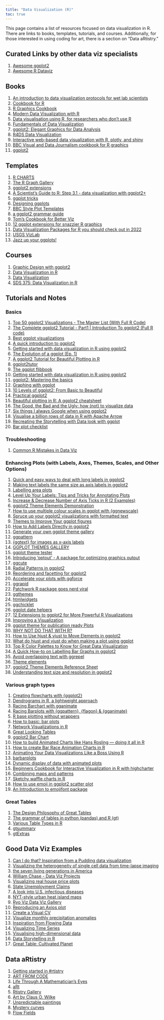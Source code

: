 ```yaml
---
title: "Data Visualization (R)"
toc: true
---
```


This page contains a list of resources focused on data visualization in R. There are links to books, templates, tutorials, and courses. Additionally, for those interested in using coding for art, there is a section on "Data aRtistry."

## Curated Links by other data viz specialists

1)  [Awesome ggplot2](https://github.com/erikgahner/awesome-ggplot2)
2)  [Awesome R Dataviz](https://krzjoa.github.io/awesome-r-dataviz/#/)

## Books

1)  [An introduction to data visualization protocols for wet lab scientists](https://joachimgoedhart.github.io/DataViz-protocols/)
2)  [Cookbook for R](http://www.cookbook-r.com/Graphs/)
3)  [R Graphics Cookbook](https://r-graphics.org/)
4)  [Modern Data Visualization with R](https://rkabacoff.github.io/datavis/)
5)  [Data visualisation using R, for researchers who don't use R](https://psyteachr.github.io/introdataviz/index.html)
6)  [Fundamentals of Data Visualization](https://clauswilke.com/dataviz/)
7)  [ggplot2: Elegant Graphics for Data Analysis](https://ggplot2-book.org/index.html)
8)  [R4DS Data Visualization](https://r4ds.had.co.nz/data-visualisation.html)
9)  [Interactive web-based data visualization with R, plotly, and shiny](https://plotly-r.com/)
10) [BBC Visual and Data Journalism cookbook for R graphics](https://bbc.github.io/rcookbook/)
11) [ggplot2](https://thisisdaryn.github.io/gcubed/ggplot.html)

## Templates

1)  [R CHARTS](https://r-charts.com/)
2)  [The R Graph Gallery](https://r-graph-gallery.com/index.html)
3)  [ggplot2 extensions](https://exts.ggplot2.tidyverse.org/gallery/)
4)  [A Scientist's Guide to R: Step 3.1 - data visualization with ggplot2+](https://craig.rbind.io/post/2021-05-17-asgr-3-1-data-visualization/)
5)  [ggplot tricks](https://github.com/teunbrand/ggplot_tricks)
6)  [Designing ggplots](https://designing-ggplots.netlify.app/#1)
7)  [BBC Style Plot Templates](https://github.com/bbc/bbplot)
8)  [a ggplot2 grammar guide](https://evamaerey.github.io/ggplot2_grammar_guide/about)
9)  [Tom's Cookbook for Better Viz](https://jthomasmock.github.io/nfl_plotting_cookbook/)
10) [12 ggplot extensions for snazzier R graphics](https://www.infoworld.com/article/3667496/12-ggplot-extensions-for-snazzier-r-graphics.html)
11) [Data Visualization Packages for R you should check out in 2022](https://citedrive.medium.com/data-visualization-packages-for-r-you-should-check-out-in-2022-35f3b56425ff)
12) [USGS VizLab](https://labs.waterdata.usgs.gov/visualizations/index.html#/)
13) [Jazz up your ggplots!](https://waterdata.usgs.gov/blog/ggplot-jazz/)

## Courses

1)  [Graphic Design with ggplot2](https://rstudio-conf-2022.github.io/ggplot2-graphic-design/)
2)  [Data Visualization in R](https://www.datavis.ca/courses/RGraphics/)
3)  [Data Visualization](https://datavizm20.classes.andrewheiss.com/)
4)  [SDS 375: Data Visualization in R](https://wilkelab.org/SDS375/)

## Tutorials and Notes

### Basics

1)  [Top 50 ggplot2 Visualizations - The Master List (With Full R Code)](http://r-statistics.co/Top50-Ggplot2-Visualizations-MasterList-R-Code.html)
2)  [The Complete ggplot2 Tutorial - Part1 \| Introduction To ggplot2 (Full R code)](http://r-statistics.co/Complete-Ggplot2-Tutorial-Part1-With-R-Code.html)
3)  [Best ggplot visualizations](https://nextjournal.com/jk/best-ggplot)
4)  [A quick introduction to ggplot2](https://towardsdatascience.com/a-quick-introduction-to-ggplot2-d406f83bb9c9)
5)  [Getting started with data visualization in R using ggplot2](https://www.storybench.org/getting-started-data-visualization-r-using-ggplot2/)
6)  [The Evolution of a ggplot (Ep. 1)](https://cedricscherer.netlify.app/2019/05/17/the-evolution-of-a-ggplot-ep.-1/)
7)  [A ggplot2 Tutorial for Beautiful Plotting in R](https://www.cedricscherer.com/2019/08/05/a-ggplot2-tutorial-for-beautiful-plotting-in-r/)
8)  [ggplot2tutor](https://ggplot2tutor.com/)
9)  [The ggplot flibbook](https://evamaerey.github.io/ggplot_flipbook/ggplot_flipbook_xaringan.html#1)
10) [Getting started with data visualization in R using ggplot2](https://www.storybench.org/getting-started-data-visualization-r-using-ggplot2/)
11) [ggplot2: Mastering the basics](https://www.rebeccabarter.com/blog/2017-11-17-ggplot2_tutorial/)
12) [Graphing with ggplot](https://www.miriamheiss.com/posts/graphing-with-ggplot/)
13) [10 Levels of ggplot2: From Basic to Beautiful](https://medium.com/compassred-data-blog/10-levels-of-ggplot2-from-basic-to-beautiful-5ce3c4e7624f)
14) [Practical ggplot2](https://wilkelab.org/practicalgg/)
15) [Beautiful plotting in R: A ggplot2 cheatsheet](http://zevross.com/blog/2014/08/04/beautiful-plotting-in-r-a-ggplot2-cheatsheet-3/)
16) [The Good, the Bad and the Ugly: how (not) to visualize data](https://shirinsplayground.netlify.app/2020/10/goodbadugly/)
17) [Six things I always Google when using ggplot2](https://ivelasq.rbind.io/blog/things-i-google/)
18) [Visualise a billion rows of data in R with Apache Arrow](https://blog.djnavarro.net/posts/2022-08-23_visualising-a-billion-rows/)
19) [Recreating the Storytelling with Data look with ggplot](https://albert-rapp.de/posts/ggplot2-tips/10_recreating_swd_look/10_recreating_swd_look.html)
20) [Bar plot checklist](https://albert-rapp.de/posts/ggplot2-tips/16_bars_checklist/16_bars_checklist.html)

### Troubleshooting

1)  [Common R Mistakes in Data Viz](https://nickch-k.github.io/DataCommSlides/Lecture_04_Common_R_Problems.html)

### Enhancing Plots (with Labels, Axes, Themes, Scales, and Other Options)

1)  [Quick and easy ways to deal with long labels in ggplot2](https://www.andrewheiss.com/blog/2022/06/23/long-labels-ggplot/)
2)  [Making text labels the same size as axis labels in ggplot2](https://wjschne.github.io/posts/making-text-labels-the-same-size-as-axis-labels-in-ggplot2/)
3)  [Labelling area plots](https://bjnnowak.netlify.app/2021/08/10/r-labelling-area-plots/)
4)  [Level Up Your Labels: Tips and Tricks for Annotating Plots](https://www.cararthompson.com/talks/user2022/)
5)  [Increase & Decrease Number of Axis Ticks in R (2 Examples)](https://statisticsglobe.com/increase-decrease-number-axis-ticks-r)
6)  [ggplot2 Theme Elements Demonstration](https://henrywang.nl/ggplot2-theme-elements-demonstration/)
7)  [How to use multiple colour scales in ggplot with {ggnewscale}](https://gradientdescending.com/how-to-use-multiple-color-scales-in-ggplot-with-ggnewscale/)
8)  [Spruce up your ggplot2 visualizations with formatted text](https://www.slideshare.net/ClausWilke/spruce-up-your-ggplot2-visualizations-with-formatted-text)
9)  [Themes to Improve Your ggplot figures](https://rfortherestofus.com/2019/08/themes-to-improve-your-ggplot-figures/)
10) [How to Add Labels Directly in ggplot2](https://datavizpyr.com/direct-labeling-with-secondary-axis-trick-ggplot2-r/)
11) [Generate your own ggplot theme gallery](https://martinctc.github.io/blog/vignette-generate-your-own-ggplot-theme-gallery/)
12) [ggpattern](https://evamaerey.github.io/flipbooks/ggpattern/ggpattern#1)
13) [{ggtext} for images as x-axis labels](https://jcarroll.com.au/2019/08/13/ggtext-for-images-as-x-axis-labels/)
14) [GGPLOT THEMES GALLERY](https://www.datanovia.com/en/blog/ggplot-themes-gallery/)
15) [ggplot theme tester](https://github.com/martinctc/ggplot_theme_tester)
16) [Introducing 'optout' - A package for optimizing graphics output](https://coolbutuseless.github.io/2020/04/03/introducing-optout-a-package-for-optimizing-graphics-output/)
17) [ggcute](https://github.com/sharlagelfand/ggcute)
18) [Radial Patterns in ggplot2](https://ijeamaka-anyene.netlify.app/posts/2021-01-04-radial-patterns-in-ggplot2/)
19) [Reordering and facetting for ggplot2](https://juliasilge.com/blog/reorder-within/)
20) [Accelerate your plots with ggforce](https://rviews.rstudio.com/2019/09/19/intro-to-ggforce/)
21) [ggrapid](https://konradsemsch.netlify.app/2019/08/2019-08-29-ggrapid-create-neat-and-complete-ggplot-visualizations-with-as-little-code-as-possible/)
22) [Patchwork R package goes nerd viral](https://www.littlemissdata.com/blog/patchwork)
23) [ggthemes](https://github.com/jrnold/ggthemes)
24) [htmlwidgets](http://gallery.htmlwidgets.org/)
25) [ggchicklet](https://rud.is/b/2019/09/14/september-2019-democratic-debates-added-to-ggchicklet/)
26) [ggplot date helpers](https://scottishsnow.wordpress.com/2020/04/24/lubridate-ggplot-date-helpers/)
27) [12 Extensions to ggplot2 for More Powerful R Visualizations](https://mode.com/blog/r-ggplot-extension-packages/)
28) [Improving a Visualization](https://jcarroll.com.au/2021/07/02/improving-a-visualization/)
29) [ggplot theme for publication ready Plots](https://github.com/koundy/ggplot_theme_Publication)
30) [WHY NOT DO THAT WITH R?](http://rich-iannone.github.io/DiagrammeR/)
31) [How to Use hjust & vjust to Move Elements in ggplot2](https://www.statology.org/hjust-vjust-ggplot2/)
31) [What do hjust and vjust do when making a plot using ggplot](https://stackoverflow.com/questions/7263849/what-do-hjust-and-vjust-do-when-making-a-plot-using-ggplot)
32) [Top R Color Palettes to Know for Great Data Visualization](https://www.datanovia.com/en/blog/top-r-color-palettes-to-know-for-great-data-visualization/)
33) [A Quick How-to on Labelling Bar Graphs in ggplot2](https://www.cedricscherer.com/2021/07/05/a-quick-how-to-on-labelling-bar-graphs-in-ggplot2/)
34) [Avoid overlapping text with ggrepel](https://r-graph-gallery.com/package/ggrepel.html)
35) [Theme elements](https://ggplot2.tidyverse.org/reference/element.html)
36) [ggplot2 Theme Elements Reference Sheet](https://isabella-b.com/blog/ggplot2-theme-elements-reference/?s=03)
37) [Understanding text size and resolution in ggplot2](https://www.christophenicault.com/post/understand_size_dimension_ggplot2/)

### Various graph types

1)  [Creating flowcharts with {ggplot2}](https://nrennie.rbind.io/blog/2022-06-06-creating-flowcharts-with-ggplot2/)
2)  [Dendrograms in R, a lightweight approach](https://atrebas.github.io/post/2019-06-08-lightweight-dendrograms/)
3)  [Racing Barchart with gganimate](https://evamaerey.github.io/little_flipbooks_library/racing_bars/racing_barcharts.html#1)
4)  [Racing Barplots with {ggpattern}, {flagon} & {gganimate}](https://coolbutuseless.github.io/2020/04/12/racing-barplots-with-ggpattern-flagon-gganimate/)
5)  [R base plotting without wrappers](http://karolis.koncevicius.lt/posts/r_base_plotting_without_wrappers/)
6)  [How to basic: bar plots](https://www.brodrigues.co/blog/2020-04-12-basic_ggplot2/)
7)  [Network Visualizations in R](https://mr.schochastics.net/material/netVizR/)
8)  [Great Looking Tables](https://posit.co/blog/great-looking-tables-gt-0-2/)
9)  [ggplot2 Bar Chart](https://www.programmingwithr.com/ggplot2-bar-chart-simple-to-powerful-themes-with-kaggle-notebook/)
10) [How to build Animated Charts like Hans Rosling --- doing it all in R](https://towardsdatascience.com/how-to-build-animated-charts-like-hans-rosling-doing-it-all-in-r-570efc6ba382)
11) [How to create Bar Race Animation Charts in R](https://www.programmingwithr.com/how-to-create-animated-bar-race-charts-in-r/)
12) [Animating Your Data Visualizations Like a Boss Using R](https://towardsdatascience.com/animating-your-data-visualizations-like-a-boss-using-r-f94ae20843e3)
13) [barbarplots](https://barbarplots.github.io/)
14) [Dynamic display of data with animated plots](https://thenode.biologists.com/dynamic-display-of-data-with-animated-plots/research/)
15) [Beginners Cookbook for Interactive Visualization in R with highcharter](https://www.programmingwithr.com/how-to-create-animated-bar-race-charts-in-r/)
16) [Combining maps and patterns](https://albert-rapp.de/posts/ggplot2-tips/25_maps_patterns/25_maps_patterns)
17) [Sketchy waffle charts in R](https://nrennie.rbind.io/blog/sketchy-waffle-charts-r/)
18) [How to use emoji in ggplot2 scatter plot](https://yuanxuanyang.medium.com/blog-mdyuanxuan-yang-a328348c4946)
19) [An Introduction to emojifont package](https://cran.r-project.org/web/packages/emojifont/vignettes/emojifont.html)

### Great Tables

1)  [The Design Philosophy of Great Tables](https://posit-dev.github.io/great-tables/blog/design-philosophy/)
2)  [The grammar of tables in python (pandas) and R (gt)](https://karbartolome.quarto.pub/the-grammar-of-tables/)
3)  [Various Table Types in R](https://r-graph-gallery.com/table.html)
4)  [gtsummary](https://www.danieldsjoberg.com/gtsummary/index.html)
5)  [gtExtras](https://jthomasmock.github.io/gtExtras/)

## Good Data Viz Examples

1)  [Can I do that? Inspiration from a Pudding data visualization](https://austinwehrwein.com/data-visualization/winningest/)
2)  [Visualizing the heterogeneity of single cell data from time-lapse imaging](https://thenode.biologists.com/visualizing-heterogeneity-of-imaging-data/research/)
3)  [the seven living generations in America](https://www.jtimm.net/posts/seven-generations/)
4)  [William Chase - Data Viz Projects](https://www.williamrchase.com/projects)
5)  [Visualizing real house price plots](http://lenkiefer.com/2022/05/30/2022-05-30-real-hpi-plots/)
6)  [State Unemployment Claims](https://rviews.rstudio.com/2020/04/16/state-unemployment-claims/)
7)  [A look into U.S. infectious diseases](https://austinwehrwein.com/data-visualization/diseases/)
8)  [NYT-style urban heat island maps](https://www.katiejolly.io/blog/2019-08-28/nyt-urban-heat)
9)  [Ryo Viz Data Viz Gallery](https://ryo-n7.github.io/visualizations/)
10) [Reproducing an Axios plot](https://rud.is/b/2019/12/27/short-attention-span-theatre-reproducing-axios-1-big-thing-google-trends-2019-news-in-review-with-ggplot2/)
11) [Create a Visual CV](http://adomingues.github.io/2020/11/25/visual-cv/)
12) [Visualize monthly precipitation anomalies](https://dominicroye.github.io/en/2019/visualize-monthly-precipitation-anomalies/)
13) [Inspiration from Flowing Data](https://austinwehrwein.com/data-visualization/salaries/)
14) [Visualizing Time Series](https://tsggplot.netlify.app/#1)
15) [Visualising high-dimensional data](https://github.com/dicook/useR2019_highd_vis)
16) [Data Storytelling in R](https://posit.co/blog/how-i-use-stories-to-share-data-at-meetings/)
17) [Great Table: Cultivated Planet](https://github.com/BjnNowak/CultivatedPlanet/tree/main)

## Data aRtistry

1)  [Getting started in #rtistry](https://ivelasq.rbind.io/blog/rtistry-intro/)
2)  [ART FROM CODE](https://art-from-code.netlify.app/)
3)  [Life Through A Mathematician's Eyes](https://lifethroughamathematicianseyes.wordpress.com/2014/11/13/parametric-equations/)
4)  [aRt](https://github.com/nrennie/aRt)
5)  [Rtistry Gallery](https://thetidytrekker.com/rtistry.html)
6)  [Art by Claus O. Wilke](https://clauswilke.com/art/post/)
7)  [Unpredictable paintings](https://blog.djnavarro.net/posts/2021-11-01_unpredictable-paintings/)
8)  [Mystery curves](https://georgemsavva.github.io/creativecoding/posts/mystery/)
9)  [Flow Fields](https://tylerxhobbs.com/essays/2020/flow-fields)
